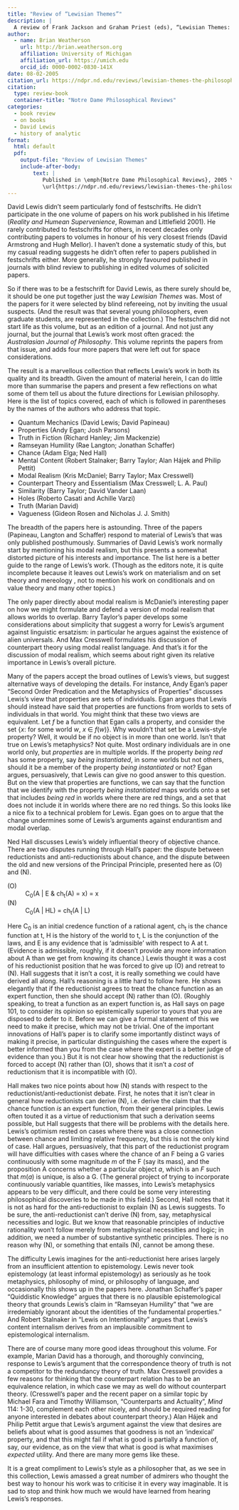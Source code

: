 ```yaml
---
title: "Review of “Lewisian Themes”"
description: |
  A review of Frank Jackson and Graham Priest (eds), “Lewisian Themes: The Philosophy of David K. Lewis”, Oxford University Press, 2004.
author:
  - name: Brian Weatherson 
    url: http://brian.weatherson.org
    affiliation: University of Michigan
    affiliation_url: https://umich.edu
    orcid_id: 0000-0002-0830-141X
date: 08-02-2005
citation_url: https://ndpr.nd.edu/reviews/lewisian-themes-the-philosophy-of-david-k-lewis/
citation:
  type: review-book
  container-title: "Notre Dame Philosophical Reviews"
categories:
  - book review
  - on books
  - David Lewis
  - history of analytic
format:
  html: default
  pdf: 
    output-file: "Review of Lewisian Themes"
    include-after-body: 
        text: |
           Published in \emph{Notre Dame Philosophical Reviews}, 2005 \\
           \url{https://ndpr.nd.edu/reviews/lewisian-themes-the-philosophy-of-david-k-lewis/}
---
```


David Lewis didn't seem particularly fond of festschrifts. He didn't participate in the one volume of papers on his work published in his lifetime (*Reality and Humean Supervenience*, Rowman and Littlefield 2001). He rarely contributed to festschrifts for others, in recent decades only contributing papers to volumes in honour of his very closest friends (David Armstrong and Hugh Mellor). I haven't done a systematic study of this, but my casual reading suggests he didn't often refer to papers published in festschrifts either. More generally, he strongly favoured published in journals with blind review to publishing in edited volumes of solicited papers.

So if there was to be a festschrift for David Lewis, as there surely should be, it should be one put together just the way *Lewisian Themes* was. Most of the papers for it were selected by blind refereeing, not by inviting the usual suspects. (And the result was that several young philosophers, even graduate students, are represented in the collection.) The festschrift did not start life as this volume, but as an edition of a journal. And not just any journal, but the journal that Lewis's work most often graced: the *Australasian Journal of Philosophy*. This volume reprints the papers from that issue, and adds four more papers that were left out for space considerations.

The result is a marvellous collection that reflects Lewis's work in both its quality and its breadth. Given the amount of material herein, I can do little more than summarise the papers and present a few reflections on what some of them tell us about the future directions for Lewisian philosophy. Here is the list of topics covered, each of which is followed in parentheses by the names of the authors who address that topic.

-   Quantum Mechanics (David Lewis; David Papineau)
-   Properties (Andy Egan; Josh Parsons)
-   Truth in Fiction (Richard Hanley; Jim Mackenzie)
-   Ramseyan Humility (Rae Langton; Jonathan Schaffer)
-   Chance (Adam Elga; Ned Hall)
-   Mental Content (Robert Stalnaker; Barry Taylor; Alan Hájek and Philip Pettit)
-   Modal Realism (Kris McDaniel; Barry Taylor; Max Cresswell)
-   Counterpart Theory and Essentialism (Max Cresswell; L. A. Paul)
-   Similarity (Barry Taylor; David Vander Laan)
-   Holes (Roberto Casati and Achille Varzi)
-   Truth (Marian David)
-   Vagueness (Gideon Rosen and Nicholas J. J. Smith)

The breadth of the papers here is astounding. Three of the papers (Papineau, Langton and Schaffer) respond to material of Lewis's that was only published posthumously. Summaries of David Lewis's work normally start by mentioning his modal realism, but this presents a somewhat distorted picture of his interests and importance. The list here is a better guide to the range of Lewis's work. (Though as the editors note, it is quite incomplete because it leaves out Lewis's work on materialism and on set theory and mereology , not to mention his work on conditionals and on value theory and many other topics.)

The only paper directly about modal realism is McDaniel's interesting paper on how we might formulate and defend a version of modal realism that allows worlds to overlap. Barry Taylor's paper develops some considerations about simplicity that suggest a worry for Lewis's argument against linguistic ersatzism: in particular he argues against the existence of alien universals. And Max Cresswell formulates his discussion of counterpart theory using modal realist language. And that's it for the discussion of modal realism, which seems about right given its relative importance in Lewis's overall picture.

Many of the papers accept the broad outlines of Lewis's views, but suggest alternative ways of developing the details. For instance, Andy Egan's paper "Second Order Predication and the Metaphysics of Properties" discusses Lewis's view that properties are sets of individuals. Egan argues that Lewis should instead have said that properties are functions from worlds to sets of individuals in that world. You might think that these two views are equivalent. Let *f* be a function that Egan calls a property, and consider the set {*x*: for some world *w*, *x* $\in$ *f*(*w*)}. Why wouldn't that set be a Lewis-style property? Well, it would be if no object is in more than one world. Isn't that true on Lewis's metaphysics? Not quite. Most ordinary individuals are in one world only, but *properties* are in multiple worlds. If the property *being red* has some property, say *being instantiated*, in some worlds but not others, should it be a member of the property *being instantiated* or not? Egan argues, persuasively, that Lewis can give no good answer to this question. But on the view that properties are functions, we can say that the function that we identify with the property *being instantiated* maps worlds onto a set that includes *being red* in worlds where there are red things, and a set that does not include it in worlds where there are no red things. So this looks like a nice fix to a technical problem for Lewis. Egan goes on to argue that the change undermines some of Lewis's arguments against endurantism and modal overlap.

Ned Hall discusses Lewis's widely influential theory of objective chance. There are two disputes running through Hall's paper: the dispute between reductionists and anti-reductionists about chance, and the dispute between the old and new versions of the Principal Principle, presented here as (O) and (N).

\(O\) 
:    C~0~(A \| E & ch~t~(A) = x) = x

\(N\) 
:    C~0~(A \| HL) = ch~t~(A \| L)

Here C~0~ is an initial credence function of a rational agent, ch~t~ is the chance function at t, H is the history of the world to t, L is the conjunction of the laws, and E is any evidence that is 'admissible' with respect to A at t. (Evidence is admissible, roughly, if it doesn't provide any more information about A than we get from knowing its chance.) Lewis thought it was a cost of his reductionist position that he was forced to give up (O) and retreat to (N). Hall suggests that it isn't a cost, it is really something we could have derived all along. Hall's reasoning is a little hard to follow here. He shows elegantly that if the reductionist agrees to treat the chance function as an expert function, then she should accept (N) rather than (O). (Roughly speaking, to treat a function as an expert function is, as Hall says on page 101, to consider its opinion so epistemically superior to yours that you are disposed to defer to it. Before we can give a formal statement of this we need to make it precise, which may not be trivial. One of the important innovations of Hall's paper is to clarify some importantly distinct ways of making it precise, in particular distinguishing the cases where the expert is better informed than you from the case where the expert is a better judge of evidence than you.) But it is not clear how showing that the reductionist is forced to accept (N) rather than (O), shows that it isn't a *cost* of reductionism that it is incompatible with (O).

Hall makes two nice points about how (N) stands with respect to the reductionist/anti‑reductionist debate. First, he notes that it isn't clear in general how reductionists can derive (N), i.e. derive the claim that the chance function *is* an expert function, from their general principles. Lewis often touted it as a virtue of reductionism that such a derivation seems possible, but Hall suggests that there will be problems with the details here. Lewis's optimism rested on cases where there was a close connection between chance and limiting relative frequency, but this is not the only kind of case. Hall argues, persuasively, that this part of the reductionist program will have difficulties with cases where the chance of an F being a G varies continuously with some magnitude *m* of the F (say its mass), and the proposition A concerns whether a particular object *a*, which is an *F* such that *m*(*a*) is unique, is also a G. (The general project of trying to incorporate continuously variable quantities, like masses, into Lewis's metaphysics appears to be very difficult, and there could be some very interesting philosophical discoveries to be made in this field.) Second, Hall notes that it is not as hard for the anti‑reductionist to explain (N) as Lewis suggests. To be sure, the anti-reductionist can't derive (N) from, say, metaphysical necessities and logic. But we know that reasonable principles of inductive rationality won't follow merely from metaphysical necessities and logic; in addition, we need a number of substantive synthetic principles. There is no reason why (N), or something that entails (N), cannot be among these.

The difficulty Lewis imagines for the anti-reductionist here arises largely from an insufficient attention to epistemology. Lewis never took epistemology (at least informal epistemology) as seriously as he took metaphysics, philosophy of mind, or philosophy of language, and occasionally this shows up in the papers here. Jonathan Schaffer's paper "Quiddistic Knowledge" argues that there is no plausible epistemological theory that grounds Lewis's claim in "Ramseyan Humility" that "we are irredemiably ignorant about the identities of the fundamental properties." And Robert Stalnaker in "Lewis on Intentionality" argues that Lewis's content internalism derives from an implausible commitment to epistemological internalism.

There are of course many more good ideas throughout this volume. For example, Marian David has a thorough, and thoroughly convincing, response to Lewis's argument that the correspondence theory of truth is not a competitor to the redundancy theory of truth. Max Cresswell provides a few reasons for thinking that the counterpart relation has to be an equivalence relation, in which case we may as well do without counterpart theory. (Cresswell's paper and the recent paper on a similar topic by Michael Fara and Timothy Williamson, "Counterparts and Actuality", *Mind* 114: 1-30, complement each other nicely, and should be required reading for anyone interested in debates about counterpart theory.) Alan Hájek and Philip Pettit argue that Lewis's argument against the view that desires are beliefs about what is good assumes that goodness is not an 'indexical' property, and that this might fail if what is good is partially a function of, say, our evidence, as on the view that what is good is what maximises *expected* utility. And there are many more gems like these.

It is a great compliment to Lewis's style as a philosopher that, as we see in this collection, Lewis amassed a great number of admirers who thought the best way to honour his work was to criticise it in every way imaginable. It is sad to stop and think how much we would have learned from hearing Lewis's responses.